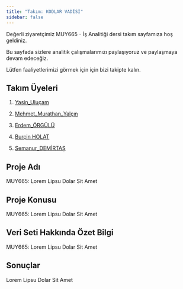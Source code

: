 ```yaml
---
title: "Takım: KODLAR VADİSİ"
sidebar: false 
---
```


Değerli ziyaretçimiz MUY665 - İş Analitiği dersi takım sayfamıza hoş geldiniz.

Bu sayfada sizlere analitik çalışmalarımızı paylaşıyoruz ve paylaşmaya devam edeceğiz.

Lütfen faaliyetlerimizi görmek için için bizi takipte kalın.

## Takım Üyeleri

1.  [Yasin_Uluçam](/takim/yasinulucam.qmd)

2.  [Mehmet_Murathan_Yalçın](/takim/mmurathanyalcin.qmd)

3.  [Erdem_ÖRGÜLÜ](/takim/erdemorgulu.qmd)

4.  [Burçin HOLAT](/takim/burcinholat.qmd)

5.  [Semanur_DEMİRTAŞ](/takim/semanurdemirtas.qmd)

## Proje Adı

MUY665: Lorem Lipsu Dolar Sit Amet

## Proje Konusu

MUY665: Lorem Lipsu Dolar Sit Amet

## Veri Seti Hakkında Özet Bilgi

MUY665: Lorem Lipsu Dolar Sit Amet

## Sonuçlar

Lorem Lipsu Dolar Sit Amet
